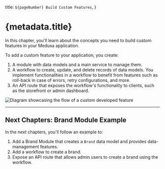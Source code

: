   title: `${pageNumber} Build Custom Features`,
}

# {metadata.title}

In this chapter, you'll learn about the concepts you need to build custom features in your Medusa application.

To add a custom feature to your application, you create:

1. A module with data models and a main service to manage them.
2. A workflow to create, update, and delete records of data models. You implement functionalities in a workflow to benefit from features such as roll-back in case of errors, retry configurations, and more.
3. An API route that exposes the workflow's functionality to clients, such as the storefront or admin dashboard.

![Diagram showcasing the flow of a custom developed feature](https://res.cloudinary.com/dza7lstvk/image/upload/v1725867628/Medusa%20Book/custom-development_nofvp6.jpg)

---

## Next Chapters: Brand Module Example

In the next chapters, you'll follow an example to:

1. Add a Brand Module that creates a `Brand` data model and provides data-management features.
2. Add a workflow to create a brand.
3. Expose an API route that allows admin users to create a brand using the workflow.
